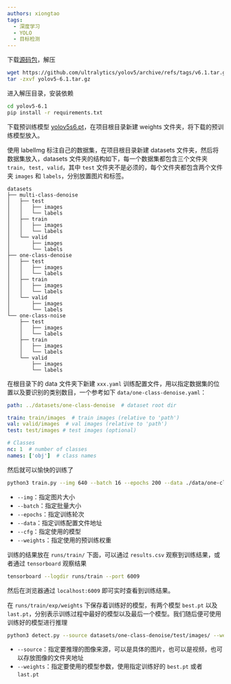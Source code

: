 ```yaml
---
authors: xiongtao
tags:
  - 深度学习
  - YOLO
  - 目标检测
---
```


下载[源码包](https://github.com/ultralytics/yolov5/archive/refs/tags/v6.1.tar.gz)，解压

```bash
wget https://github.com/ultralytics/yolov5/archive/refs/tags/v6.1.tar.gz
tar -zxvf yolov5-6.1.tar.gz
```

进入解压目录，安装依赖

```bash
cd yolov5-6.1
pip install -r requirements.txt
```

下载预训练模型 [yolov5s6.pt](https://github.com/ultralytics/yolov5/releases/download/v6.1/yolov5s6.pt)，在项目根目录新建 weights 文件夹，将下载的预训练模型放入。

<!--truncate-->

使用 labelImg 标注自己的数据集，在项目根目录新建  datasets 文件夹，然后将数据集放入，datasets 文件夹的结构如下，每一个数据集都包含三个文件夹 `train, test, valid`，其中 `test` 文件夹不是必须的，每个文件夹都包含两个文件夹 `images` 和 `labels`，分别放置图片和标签。

```text
datasets
├── multi-class-denoise
│   ├── test
│   │   ├── images
│   │   └── labels
│   ├── train
│   │   ├── images
│   │   └── labels
│   └── valid
│       ├── images
│       └── labels
├── one-class-denoise
│   ├── test
│   │   ├── images
│   │   └── labels
│   ├── train
│   │   ├── images
│   │   └── labels
│   └── valid
│       ├── images
│       └── labels
└── one-class-noise
    ├── test
    │   ├── images
    │   └── labels
    ├── train
    │   ├── images
    │   └── labels
    └── valid
        ├── images
        └── labels
```

在根目录下的 data 文件夹下新建 `xxx.yaml` 训练配置文件，用以指定数据集的位置以及要识别的类别数目，一个参考如下 `data/one-class-denoise.yaml`：

```yaml
path: ../datasets/one-class-denoise  # dataset root dir

train: train/images  # train images (relative to 'path')
val: valid/images  # val images (relative to 'path')
test: test/images # test images (optional)

# Classes
nc: 1  # number of classes
names: ['obj']  # class names
```

然后就可以愉快的训练了

```bash
python3 train.py --img 640 --batch 16 --epochs 200 --data ./data/one-class-denoise.yaml --cfg ./models/yolov5s.yaml --weights ./weights/yolov5s6.pt
```

- `--img`：指定图片大小
- `--batch`：指定批量大小
- `--epochs`：指定训练轮次
- `--data`：指定训练配置文件地址
- `--cfg`：指定使用的模型
- `--weights`：指定使用的预训练权重

训练的结果放在 `runs/train/` 下面，可以通过 `results.csv` 观察到训练结果，或者通过 `tensorboard` 观察结果 

```bash
tensorboard --logdir runs/train --port 6009
```

然后在浏览器通过 `localhost:6009` 即可实时查看到训练结果。

在 `runs/train/exp/weights` 下保存着训练好的模型，有两个模型 `best.pt` 以及 `last.pt`，分别表示训练过程中最好的模型以及最后一个模型。我们随后便可使用训练好的模型进行推理

```bash
python3 detect.py --source datasets/one-class-denoise/test/images/ --weights ./runs/train/exp/weights/best.pt
```

- `--source`：指定要推理的图像来源，可以是具体的图片，也可以是视频，也可以存放图像的文件夹地址
- `--weights`：指定要使用的模型参数，使用指定训练好的 `best.pt` 或者 `last.pt`


